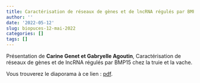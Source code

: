 ```yaml
---
title: Caractérisation de réseaux de gènes et de lncRNA régulés par BMP15 chez la truie et la vache, Carine Genet et Gabryelle Agoutin
author: ''
date: '2022-05-12'
slug: biopuces-12-mai-2022
categories: []
tags: []
---
```


Présentation de **Carine Genet et Gabryelle Agoutin**, Caractérisation de réseaux de gènes et de lncRNA régulés par BMP15 chez la truie et la vache.


Vous trouverez le diaporama à ce lien : [pdf](/diapos/GENET_Carine_Reseau_genes_12mai2022.pdf).


 